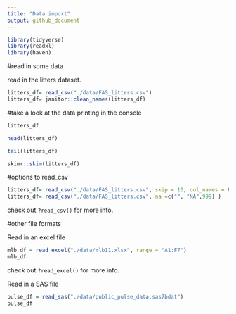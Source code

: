 ```yaml
---
title: "Data import"
output: github_document
---
```


```r
library(tidyverse)
library(readxl)
library(haven)
```


#read in some data

read in the litters dataset.
```r
litters_df= read_csv("./data/FAS_litters.csv")
litters_df= janitor::clean_names(litters_df)

```


#take a look at the data
printing in the console

```r
litters_df
```


```r
head(litters_df)
```


```r
tail(litters_df)
```

```r
skimr::skim(litters_df)
```


#options to read_csv

```r
litters_df= read_csv("./data/FAS_litters.csv", skip = 10, col_names = FALSE)
litters_df= read_csv("./data/FAS_litters.csv", na =c("", "NA",999) )
```
check out `?read_csv()` for more info.


#other file formats

Read in an excel file

```r
mlb_df = read_excel("./data/mlb11.xlsx", range = "A1:F7")
mlb_df
```

check out `?read_excel()` for more info.


Read in a SAS file

```r
pulse_df = read_sas("./data/public_pulse_data.sas7bdat")
pulse_df
```





